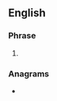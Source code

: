 {{also|bion}}
==English==

===Phrase===
{{en-phrase}}

# {{initialism of|[[believe]] [[it]] [[or]] [[not]]}}

===Anagrams===
* {{anagrams|en|a=bino|bino}}